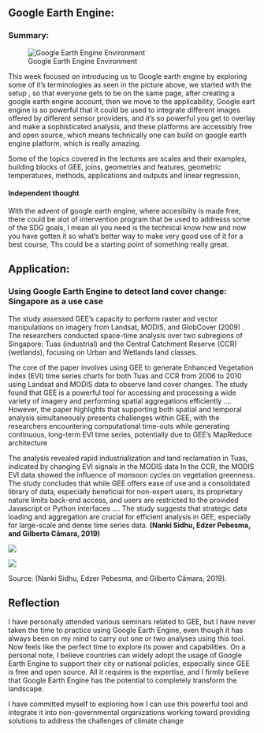 ## Google Earth Engine:

### Summary:

![Google Earth Engine Environment](assets/GEE.PNG)

This week focused on introducing us to Google earth engine by exploring some of it's terminologies as seen in the picture above, we started with the setup , so that everyone gets to be on the same page, after creating a google earth engine account, then we move to the applicability, Google eart engine is so powerful that it could be used to integrate different images offered by different sensor providers, and it's so powerful you get to overlay and make a sophisticated analysis, and these platforms are accessibly free and open source, which means technically one can build on google earth engine platform, which is really amazing.

Some of the topics covered in the lectures are scales and their examples, building blocks of GEE, joins, geometries and features, geometric temperatures, methods, applications and outputs and linear regression,

#### Independent thought

With the advent of google earth engine, where accesibiity is made free, there could be alot of intervention program that be used to addresss some of the SDG goals, I mean all you need is the technical know how and now you have gotten it so what's better way to make very good use of it for a best course, Ths could be a starting point of something really great.

## Application:

### Using Google Earth Engine to detect land cover change: Singapore as a use case

The study assessed GEE's capacity to perform raster and vector manipulations on imagery from Landsat, MODIS, and GlobCover (2009) . The researchers conducted space-time analysis over two subregions of Singapore: Tuas (industrial) and the Central Catchment Reserve (CCR) (wetlands), focusing on Urban and Wetlands land classes.

The core of the paper involves using GEE to generate Enhanced Vegetation Index (EVI) time series charts for both Tuas and CCR from 2006 to 2010 using Landsat and MODIS data to observe land cover changes. The study found that GEE is a powerful tool for accessing and processing a wide variety of imagery and performing spatial aggregations efficiently .... However, the paper highlights that supporting both spatial and temporal analysis simultaneously presents challenges within GEE, with the researchers encountering computational time-outs while generating continuous, long-term EVI time series, potentially due to GEE's MapReduce architecture

The analysis revealed rapid industrialization and land reclamation in Tuas, indicated by changing EVI signals in the MODIS data In the CCR, the MODIS EVI data showed the influence of monsoon cycles on vegetation greenness. The study concludes that while GEE offers ease of use and a consolidated library of data, especially beneficial for non-expert users, its proprietary nature limits back-end access, and users are restricted to the provided Javascript or Python interfaces .... The study suggests that strategic data loading and aggregation are crucial for efficient analysis in GEE, especially for large-scale and dense time series data. **(Nanki Sidhu, Edzer Pebesma, and Gilberto Câmara, 2019)**

![](assets/GELL.PNG)

![](assets/Singapore.PNG)

Source: (Nanki Sidhu, Edzer Pebesma, and Gilberto Câmara, 2019).

## Reflection

I have personally attended various seminars related to GEE, but I have never taken the time to practice using Google Earth Engine, even though it has always been on my mind to carry out one or two analyses using this tool. Now feels like the perfect time to explore its power and capabilities. On a personal note, I believe countries can widely adopt the usage of Google Earth Engine to support their city or national policies, especially since GEE is free and open source. All it requires is the expertise, and I firmly believe that Google Earth Engine has the potential to completely transform the landscape.

I have committed myself to exploring how I can use this powerful tool and integrate it into non-governmental organizations working toward providing solutions to address the challenges of climate change
